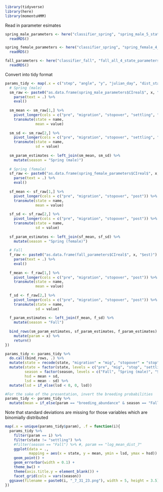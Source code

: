 
```r
library(tidyverse)
library(here)
library(momentuHMM)
```

Read in parameter esimates
```r
spring_male_parameters <- here("classifier_spring", "spring_male_5_state_parameters.rds") %>% 
  readRDS()

spring_female_parameters <- here("classifier_spring", "spring_female_4_state_parameters.rds") %>% 
  readRDS()

fall_parameters <- here("classifier_fall", "fall_all_4_state_parameters.rds") %>% 
  readRDS()
```

Convert into tidy format
```r
params_tidy <- map(.x = c("step", "angle", "y", "julian_day", "dist_start", "step_500", "breeding_abundance", "log_mean_dist_7", "residence_time"), .f = function(x){
  # Spring (male)
  sm_raw <- paste0("as.data.frame(spring_male_parameters$CIreal$", x, "$est)") %>% 
    parse(text = .) %>% 
    eval()
  
  sm_mean <- sm_raw[1,] %>% 
    pivot_longer(cols = c("pre", "migration", "stopover", "settling", "post")) %>% 
    transmute(state = name,
              mean = value)
  
  sm_sd <- sm_raw[2,] %>% 
    pivot_longer(cols = c("pre", "migration", "stopover", "settling", "post")) %>% 
    transmute(state = name,
              sd = value)
  
  sm_param_estimates <- left_join(sm_mean, sm_sd) %>% 
    mutate(season = "Spring (male)")
  
  # Spring (female)
  sf_raw <- paste0("as.data.frame(spring_female_parameters$CIreal$", x, "$est)") %>% 
    parse(text = .) %>% 
    eval()
  
  sf_mean <- sf_raw[1,] %>% 
    pivot_longer(cols = c("pre", "migration", "stopover", "post")) %>% 
    transmute(state = name,
              mean = value)
  
  sf_sd <- sf_raw[2,] %>% 
    pivot_longer(cols = c("pre", "migration", "stopover", "post")) %>% 
    transmute(state = name,
              sd = value)
  
  sf_param_estimates <- left_join(sf_mean, sf_sd) %>% 
    mutate(season = "Spring (female)")
  
  # Fall
  f_raw <- paste0("as.data.frame(fall_parameters$CIreal$", x, "$est)") %>% 
    parse(text = .) %>% 
    eval()
  
  f_mean <- f_raw[1,] %>% 
    pivot_longer(cols = c("pre", "migration", "stopover", "post")) %>% 
    transmute(state = name,
              mean = value)
  
  f_sd <- f_raw[2,] %>% 
    pivot_longer(cols = c("pre", "migration", "stopover", "post")) %>% 
    transmute(state = name,
              sd = value)
  
  f_param_estimates <- left_join(f_mean, f_sd) %>% 
    mutate(season = "Fall")
  
  bind_rows(sm_param_estimates, sf_param_estimates, f_param_estimates) %>% 
    mutate(param = x) %>% 
    return()
})

params_tidy <- params_tidy %>% 
  do.call(bind_rows, .) %>% 
  mutate(state = recode(state, "migration" = "mig", "stopover" = "stop")) %>% 
  mutate(state = factor(state, levels = c("pre", "mig", "stop", "settling", "post"), ordered = TRUE),
         season = factor(season, levels = c("Fall", "Spring (male)", "Spring (female)"), ordered = TRUE),
         hsd = mean + sd,
         lsd = mean - sd) %>% 
  mutate(lsd = if_else(lsd < 0, 0, lsd))

#For the sake of the presentation, invert the breeding probabilities
params_tidy <- params_tidy %>% 
  mutate(mean = if_else(param == "breeding_abundance" & season == "Fall", 1 - mean, mean))
```

Note that standard deviations are missing for those variables which are binomially distributed
```r
map(.x = unique(params_tidy$param), .f = function(i){
  params_tidy %>% 
    filter(param == i) %>% 
    filter(state != "settling") %>% 
    #filter(season == "Fall") %>% #, param == "log_mean_dist_7"
    ggplot(data = .,
           mapping = aes(x = state, y = mean, ymin = lsd, ymax = hsd)) +
    geom_point() +
    geom_errorbar(width = 0.1) +
    theme_bw() +
    theme(axis.title.y = element_blank()) +
    facet_grid(cols = vars(season))
  ggsave(filename = paste0(i, "_7_31_23.png"), width = 5, height = 3.5)
})


```
